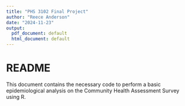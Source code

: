 ```yaml
---
title: "PHS 3102 Final Project"
author: "Reece Anderson"
date: "2024-11-23"
output:
  pdf_document: default
  html_document: default
---
```


# README

This document contains the necessary code to perform a basic epidemiological
analysis on the Community Health Assessment Survey using R.



